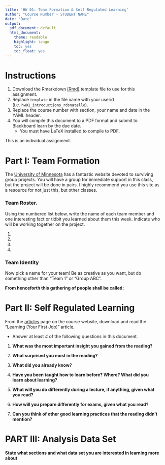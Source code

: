 ```yaml
---
title: 'HW 01: Team Formation & Self Regulated Learning'
author: "Course Number - STUDENT NAME"
date: "Date"
output:
  pdf_document: default
  html_document:
    theme: readable
    highlight: tango
    toc: yes
    toc_float: yes
---
```


# Instructions

1. Download the Rmarkdown [[Rmd]](hw01_intro_template.Rmd) template file to use for this assignment. 
2. Replace `template` in the file name with your userid (i.e. `hw01_introductions_rdonatello`). 
3. Replace the course number with section, your name and date in the YAML header. 
4. You will compile this document to a PDF format and submit to Blackboard learn by the due date. 
    - You must have LaTeX installed to compile to PDF. 

This is an individual assignment. 

# Part I: Team Formation

The [University of Minnesota](http://teamwork.umn.edu/) has a fantastic website devoted to surviving group projects.
You will have a group for immediate support in this class, but the project will be done in pairs. 
I highly recommend you use this site as a resource for not just this, but other classes. 

### Team Roster.
Using the numbered list below, write the name of each team member and one interesting fact or tidbit you learned about them this week. Indicate who will be working together on the project. 

1.
2. 
3. 
4. 

### Team Identity

Now pick a name for your team! Be as creative as you want, but do something other than
"Team 1" or "Group ABC". 

**From henceforth this gathering of people shall be called:** 

\newpage

# Part II: Self Regulated Learning

From the [articles](https://norcalbiostat.github.io/MATH315/notes.html) page on the course website, download and read the "Learning (Your First Job)" article. 

* Answer at least _4_ of the following questions in this document. 


1. **What was the most important insight you gained from the reading? **


2. **What surprised you most in the reading?**


3. **What did you already know?**


4. **Have you been taught how to learn before?  Where?  What did you learn about learning?**


5. **What will you do differently during a lecture, if anything, given what you read?**


6. **How will you prepare differently for exams, given what you read?**


7. **Can you think of other good learning practices that the reading didn't mention?**

\newpage

# PART III: Analysis Data Set

**State what sections and what data set you are interested in learning more about**
